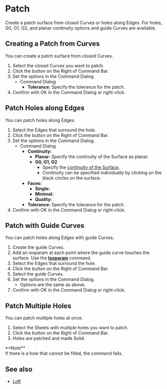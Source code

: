 
# Patch

<Reference shortcut="" command="Patch" button="Right of Command Bar" />

Create a patch surface from closed Curves or holes along Edges. For holes, G0, G1, G2, and planar continuity options and guide Curves are available.

## Creating a Patch from Curves

You can create a patch surface from closed Curves.

1. Select the closed Curves you want to patch.
2. Click the button <ButtonIcon type="button-patch" /> on the Right of Command Bar.
3. Set the options in the Command Dialog.
    - <Kst>Command Dialog</Kst>
        - **Tolerance:** Specify the tolerance for the patch.
4. Confirm with OK in the Command Dialog or right-click.

<VideoPlayer fileName="patch-1"/>

## Patch Holes along Edges

You can patch holes along Edges.

1. Select the Edges that surround the hole.
2. Click the button <ButtonIcon type="button-patch" /> on the Right of Command Bar.
3. Set the options in the Command Dialog.
    - <Kst>Command Dialog</Kst>
        - **Continuity:**
            - **Planar:** Specify the continuity of the Surface as planar.
            - **G0, G1, G2**
                - Specify the [continuity of the Surface](../cad-essentials/continuity-curve-and-surface).
                - Continuity can be specified individually by clicking on the black circles on the surface.
        - **Faces:**
            - **Single:**
            - **Minimal:**
            - **Quality:**
        - **Tolerance:** Specify the tolerance for the patch.
4. Confirm with OK in the Command Dialog or right-click.

<VideoPlayer fileName="patch-2"/>

## Patch with Guide Curves

You can patch holes along Edges with guide Curves.

1. Create the guide Curves.
2. Add an isoparam at each point where the guide curve touches the surface. Use the [**Isoparam**](./isoparam) command.
3. Select the Edges that surround the hole.
4. Click the button <ButtonIcon type="button-patch" /> on the Right of Command Bar.
5. Select the guide Curves.
6. Set the options in the Command Dialog.
    - Options are the same as above.
7. Confirm with OK in the Command Dialog or right-click.

<VideoPlayer fileName="patch-3"/>

## Patch Multiple Holes

You can patch multiple holes at once.

1. Select the Sheets with multiple holes you want to patch.
2. Click the button <ButtonIcon type="button-patch" /> on the Right of Command Bar.
3. Holes are patched and made Solid.
<Callout emoji="❗">
**Note**<br />
If there is a hole that cannot be filled, the command fails.
</Callout>

<VideoPlayer fileName="patch-4"/>

## See also
- [Loft](./loft)
